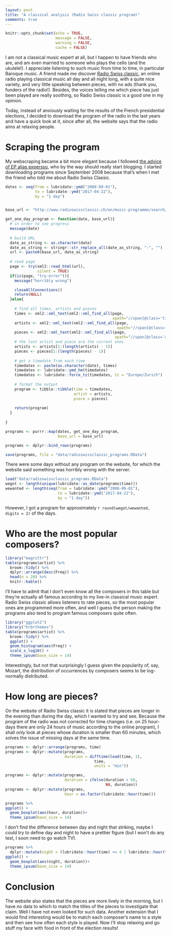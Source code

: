 ```yaml
---
layout: post
title: "A classical analysis (Radio Swiss classic program)"
comments: true
---
```

```r
knitr::opts_chunk$set(echo = TRUE,
                      message = FALSE,
                      warning = FALSE, 
                      cache = FALSE)
```

I am not a classical music expert at all, but I happen to have friends who are, and am even married to someone who plays the cello (and the ukulele!). I appreciate listening to such music from time to time, in particular Baroque music. A friend made me discover [Radio Swiss classic](http://www.radioswissclassic.ch/en), an online radio playing classical music all day and all night long, with a quite nice variety, and very little speaking between pieces, with no ads (thank you, funders of the radio!). Besides, the voices telling me which piece has just been played are really soothing, so Radio Swiss classic is a good one in my opinion. 

Today, instead of anxiously waiting for the results of the French presidential elections, I decided to download the program of the radio in the last years and have a quick look at it, since after all, the website says that the radio aims at relaxing people.

<!--more-->

# Scraping the program

My webscraping became a bit more elegant because I followed [the advice of EP alias expersso](https://twitter.com/expersso/status/839395958316232704), who by the way should really start blogging. I started downloading programs since September 2008 because that's when I met the friend who told me about Radio Swiss Classic.

```r
dates <- seq(from = lubridate::ymd("2008-09-01"),
             to = lubridate::ymd("2017-04-22"),
             by = "1 day")


base_url <- "http://www.radioswissclassic.ch/en/music-programme/search/"

get_one_day_program <- function(date, base_url){
  # in order to see progress
  message(date)
  
  # build URL
  date_as_string <- as.character(date)
  date_as_string <- stringr::str_replace_all(date_as_string, "-", "")
  url <- paste0(base_url, date_as_string)
  
  # read page
  page <- try(xml2::read_html(url),
              silent = TRUE)
  if(is(page, "try-error")){
    message("horribly wrong")

    closeAllConnections()
    return(NULL)
  }else{
    
    # find all times, artists and pieces
    times <- xml2::xml_text(xml2::xml_find_all(page, 
                                               xpath="//span[@class='time hidden-xs']//text()"))
    artists <- xml2::xml_text(xml2::xml_find_all(page, 
                                                 xpath="//span[@class='titletag']//text()"))
    pieces <- xml2::xml_text(xml2::xml_find_all(page, 
                                                xpath="//span[@class='artist']//text()"))
    # the last artist and piece are the current ones
    artists <- artists[1:(length(artists) - 1)]
    pieces <- pieces[1:(length(pieces) - 1)]
    
    # get a timedate from each time
    timedates <- paste(as.character(date), times)
    timedates <- lubridate::ymd_hm(timedates)
    timedates <- lubridate::force_tz(timedates, tz = "Europe/Zurich")
    
    # format the output
    program <- tibble::tibble(time = timedates,
                              artist = artists,
                              piece = pieces)
    
    return(program)
  }
  
}

programs <- purrr::map(dates, get_one_day_program, 
                       base_url = base_url)

programs <- dplyr::bind_rows(programs)

save(programs, file = "data/radioswissclassic_programs.RData")

```

There were some days without any program on the website, for which the website said something was horribly wrong with the server. 

```r
load("data/radioswissclassic_programs.RData")
wegot <- length(unique(lubridate::as_date(programs$time)))
wewanted <- length(seq(from = lubridate::ymd("2008-09-01"),
                       to = lubridate::ymd("2017-04-22"),
                       by = "1 day"))
```

However, I got a program for approximately `r round(wegot/wewanted, digits = 2)` of the days.

# Who are the most popular composers?

```r

library("magrittr")
table(programs$artist) %>%
  broom::tidy() %>%
  dplyr::arrange(desc(Freq)) %>%
  head(n = 20) %>%
  knitr::kable()
```

I'll have to admit that I don't even know all the composers in this table but they're actually all famous according to my live-in classical music expert. Radio Swiss classic allows listeners to rate pieces, so the most popular ones are programmed more often, and well I guess the person making the programs also tend to program famous composers quite often.

```r
library("ggplot2")
library("hrbrthemes")
table(programs$artist) %>%
  broom::tidy() %>%
  ggplot() +
  geom_histogram(aes(Freq)) +
  scale_x_log10() +
  theme_ipsum(base_size = 14) 

```

Interestingly, but not that surprisingly I guess given the popularity of, say, Mozart, the distribution of occurrences by composers seems to be log-normally distributed. 

# How long are pieces?

On the website of Radio Swiss classic it is stated that pieces are longer in the evening than during the day, which I wanted to try and see. Because the program of the radio was not corrected for time changes (i.e. on 25 hour-days there are only 24 hours of music according to the online program), I shall only look at pieces whose duration is smaller than 60 minutes, which solves the issue of missing days at the same time.

```r
programs <- dplyr::arrange(programs, time)
programs <- dplyr::mutate(programs,
                          duration = difftime(lead(time, 1),
                                       time,
                                       units = "min"))

programs <- dplyr::mutate(programs,
                          duration = ifelse(duration > 60,
                                            NA, duration))
programs <- dplyr::mutate(programs,
                          hour = as.factor(lubridate::hour(time)))

programs %>%
ggplot() +
  geom_boxplot(aes(hour, duration))+
  theme_ipsum(base_size = 14) 


```

I don't find the difference between day and night that striking, maybe I could try to define day and night to have a prettier figure (but I won't do any test, I soon need to go watch TV).

```r

programs %>%
  dplyr::mutate(night = (lubridate::hour(time) <= 4 | lubridate::hour(time) >= 20)) %>%
ggplot() +
  geom_boxplot(aes(night, duration))+
  theme_ipsum(base_size = 14)
```

# Conclusion

The website also states that the pieces are more lively in the morning, but I have no data to which to match the titles of the pieces to investigate that claim. Well I have not even looked for such data. Another extension that I would find interesting would be to match each composer's name to a style and then see how often each style is played. Now I'll stop relaxing and go stuff my face with food in front of the election results!